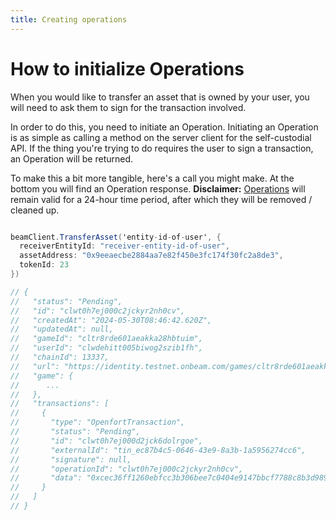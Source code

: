 ```yaml
---
title: Creating operations
---
```


# How to initialize Operations

When you would like to transfer an asset that is owned by your user, you will need to ask them to sign for the transaction involved.

In order to do this, you need to initiate an Operation. Initiating an Operation is as simple as calling a method on the server client for the self-custodial API. If the thing you're trying to do requires the user to sign a transaction, an Operation will be returned.

To make this a bit more tangible, here's a call you might make. At the bottom you will find an Operation response.
**Disclaimer:** [Operations](/service/operations/introduction) will remain valid for a 24-hour time period, after which they will be removed / cleaned up.


```csharp

beamClient.TransferAsset('entity-id-of-user', {
  receiverEntityId: "receiver-entity-id-of-user",
  assetAddress: "0x9eeaecbe2884aa7e82f450e3fc174f30fc2a8de3",
  tokenId: 23
})

// {
//   "status": "Pending",
//   "id": "clwt0h7ej000c2jckyr2nh0cv",
//   "createdAt": "2024-05-30T08:46:42.620Z",
//   "updatedAt": null,
//   "gameId": "cltr8rde601aeakka28hbtuim",
//   "userId": "clwdehitt005biwog2szib1fh",
//   "chainId": 13337,
//   "url": "https://identity.testnet.onbeam.com/games/cltr8rde601aeakka28hbtuim/operation/clwt0h7ej000c2jckyr2nh0cv/confirm",
//   "game": {
//      ...
//   },
//   "transactions": [
//     {
//       "type": "OpenfortTransaction",
//       "status": "Pending",
//       "id": "clwt0h7ej000d2jck6dolrgoe",
//       "externalId": "tin_ec87b4c5-0646-43e9-8a3b-1a5956274cc6",
//       "signature": null,
//       "operationId": "clwt0h7ej000c2jckyr2nh0cv",
//       "data": "0xcec36ff1260ebfcc3b306bee7c0404e9147bbcf7788c8b3d989dd757b5bbc3d7"
//     }
//   ]
// }

```